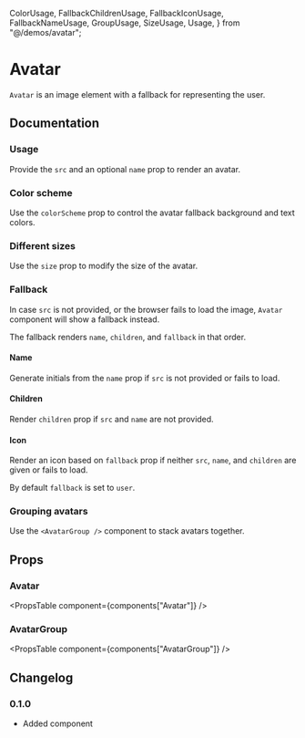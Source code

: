   ColorUsage,
  FallbackChildrenUsage,
  FallbackIconUsage,
  FallbackNameUsage,
  GroupUsage,
  SizeUsage,
  Usage,
} from "@/demos/avatar";

# Avatar

`Avatar` is an image element with a fallback for representing the user.

## Documentation

### Usage

Provide the `src` and an optional `name` prop to render an avatar.

<Demo component={Usage} />

### Color scheme

Use the `colorScheme` prop to control the avatar fallback background and text colors.

<Demo component={ColorUsage} />

### Different sizes

Use the `size` prop to modify the size of the avatar.

<Demo component={SizeUsage} />

### Fallback

In case `src` is not provided, or the browser fails to load the image, `Avatar` component will show a fallback instead.

The fallback renders `name`, `children`, and `fallback` in that order.

#### Name

Generate initials from the `name` prop if `src` is not provided or fails to load.

<Demo component={FallbackNameUsage} />

#### Children

Render `children` prop if `src` and `name` are not provided.

<Demo component={FallbackChildrenUsage} />

#### Icon

Render an icon based on `fallback` prop if neither `src`, `name`, and `children` are given or fails to load.

By default `fallback` is set to `user`.

<Demo component={FallbackIconUsage} />

### Grouping avatars

Use the `<AvatarGroup />` component to stack avatars together.

<Demo component={GroupUsage} />

## Props

### Avatar

<PropsTable component={components["Avatar"]} />

### AvatarGroup

<PropsTable component={components["AvatarGroup"]} />

## Changelog

### 0.1.0

- Added component

